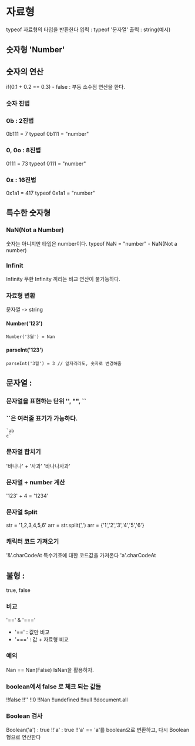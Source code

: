 # 자료형

typeof 자료형의 타입을 반환한다
입력 : typeof '문자열'
출력 : string(예시)

## 숫자형 'Number'

## 숫자의 연산

if(0.1 + 0.2 == 0.3) - false : 부동 소수점 연산을 한다.

### 숫자 진법

### 0b : 2진법

0b111 = 7
typeof 0b111 = "number"

### 0, 0o : 8진법

0111 = 73
typeof 0111 = "number"

### 0x : 16진법

0x1a1 = 417
typeof 0x1a1 = "number"

## 특수한 숫자형

### NaN(Not a Number)

숫자는 아니지만 타입은 number이다.
typeof NaN = "number" - NaN(Not a number)

### Infinit

Infinity 무한
Infinity 끼리는 비교 연산이 불가능하다.

### 자료형 변환

문자열 -> string

#### Number('123')

    Number('3월') = Nan

#### parseInt('123')

    parseInt('3월') = 3 // 앞자리라도, 숫자로 변경해줌

## 문자열 :

### 문자열을 표현하는 단위 '', "", ``

### ``은 여러줄 표기가 가능하다.

    `ab
    c`

### 문자열 합치기

'바나나' + '사과'
'바나나사과'

### 문자열 + number 계산

'123' + 4 = '1234'

### 문자열 Split

str = '1,2,3,4,5,6'
arr = str.split(',')
arr = {'1','2','3','4','5','6'}

### 캐릭터 코드 가져오기

'&'.charCodeAt 특수기호에 대한 코드값을 가져온다
'a'.charCodeAt

## 불형 :

true, false

### 비교

'==' & '==='

- '==' : 값만 비교
- '===' : 값 + 자료형 비교

### 예외

Nan == Nan(False)
IsNan을 활용하자.

### boolean에서 false 로 체크 되는 값들

!!false
!!''
!!0
!!Nan
!!undefined
!!null
!!document.all

### Boolean 검사

Boolean('a') : true
!!'a' : true
!!'a' == 'a'를 boolean으로 변환하고, 다시 Boolean 형으로 연산한다
